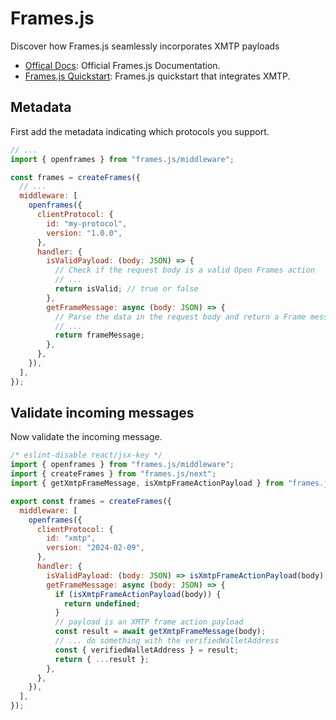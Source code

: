 # Frames.js

Discover how Frames.js seamlessly incorporates XMTP payloads

- [Offical Docs](https://framesjs.org/guides/open-frames): Official Frames.js Documentation.
- [Frames.js Quickstart](https://github.com/ephemeraHQ/open-frames-starter-framesjs/): Frames.js quickstart that integrates XMTP.

## Metadata

First add the metadata indicating which protocols you support.

```jsx
// ...
import { openframes } from "frames.js/middleware";

const frames = createFrames({
  // ...
  middleware: [
    openframes({
      clientProtocol: {
        id: "my-protocol",
        version: "1.0.0",
      },
      handler: {
        isValidPayload: (body: JSON) => {
          // Check if the request body is a valid Open Frames action
          // ...
          return isValid; // true or false
        },
        getFrameMessage: async (body: JSON) => {
          // Parse the data in the request body and return a Frame message
          // ...
          return frameMessage;
        },
      },
    }),
  ],
});
```

## Validate incoming messages

Now validate the incoming message.

```jsx
/* eslint-disable react/jsx-key */
import { openframes } from "frames.js/middleware";
import { createFrames } from "frames.js/next";
import { getXmtpFrameMessage, isXmtpFrameActionPayload } from "frames.js/xmtp";

export const frames = createFrames({
  middleware: [
    openframes({
      clientProtocol: {
        id: "xmtp",
        version: "2024-02-09",
      },
      handler: {
        isValidPayload: (body: JSON) => isXmtpFrameActionPayload(body),
        getFrameMessage: async (body: JSON) => {
          if (isXmtpFrameActionPayload(body)) {
            return undefined;
          }
          // payload is an XMTP frame action payload
          const result = await getXmtpFrameMessage(body);
          // ... do something with the verifiedWalletAddress
          const { verifiedWalletAddress } = result;
          return { ...result };
        },
      },
    }),
  ],
});
```
